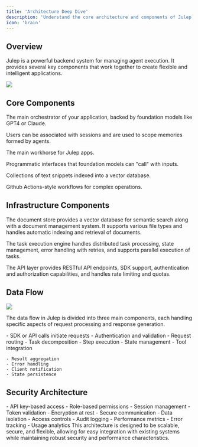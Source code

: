 ```yaml
---
title: 'Architecture Deep Dive'
description: 'Understand the core architecture and components of Julep'
icon: 'brain'
---
```


## Overview

Julep is a powerful backend system for managing agent execution. It provides several key components that work together to create flexible and intelligent applications.

<Frame caption="Julep Architecture Overview">
  <img
    src="/images/julep-architecture.png"
  />
</Frame>

## Core Components

<CardGroup cols={2}>
  <Card title="Agent" icon="robot">
    <p>The main orchestrator of your application, backed by foundation models like GPT4 or Claude.</p>
  </Card>

  <Card title="User" icon="user">
    <p>Users can be associated with sessions and are used to scope memories formed by agents.</p>
  </Card>

  <Card title="Session" icon="messages">
    <p>The main workhorse for Julep apps.</p>
  </Card>

  <Card title="Tool" icon="wrench">
    <p>Programmatic interfaces that foundation models can "call" with inputs.</p>
  </Card>

  <Card title="Doc" icon="file-lines">
    <p>Collections of text snippets indexed into a vector database.</p>
  </Card>

  <Card title="Task & Execution" icon="list-check">
    <p>Github Actions-style workflows for complex operations.</p>
  </Card>
</CardGroup>

## Infrastructure Components

<CardGroup cols={3}>
  <Card title="Document Store" icon="database">
    <p>The document store provides a vector database for semantic search along with a document management system. It supports various file types and handles automatic indexing and retrieval of documents.</p>
  </Card>

  <Card title="Task Execution Engine" icon="gears">
    <p>The task execution engine handles distributed task processing, state management, error handling with retries, and supports parallel execution of tasks.</p>
  </Card>

  <Card title="API Layer" icon="code">
    <p>The API layer provides RESTful API endpoints, SDK support, authentication and authorization capabilities, and handles rate limiting and quotas.</p>
  </Card>
</CardGroup>

## Data Flow

<Frame caption="Data Flow Overview">
  <img
    src="/images/data-flow.png"
  />
</Frame>

<Info>
  <p>The data flow in Julep is divided into three main components, each handling specific aspects of request processing and response generation.</p>
</Info>

<Steps>
  <Step title="Client Interaction" icon="arrow-right-to-bracket">
    - SDK or API calls initiate requests
    - Authentication and validation
    - Request routing
  </Step>

  <Step title="Task Processing" icon="gears">
    - Task decomposition
    - Step execution
    - State management
    - Tool integration
  </Step>

  <Step title="Response Handling" icon="arrow-right-from-bracket">
    
    - Result aggregation
    - Error handling
    - Client notification
    - State persistence
  </Step>
</Steps>

## Security Architecture

<AccordionGroup>
  <Accordion title="Authentication" icon="lock">
    - API key-based access
    - Role-based permissions
    - Session management
    - Token validation
  </Accordion>

  <Accordion title="Data Protection" icon="shield">
    - Encryption at rest
    - Secure communication
    - Data isolation
    - Access controls
  </Accordion>

  <Accordion title="Monitoring" icon="chart-line">
    - Audit logging
    - Performance metrics
    - Error tracking
    - Usage analytics
  </Accordion>
</AccordionGroup>

<Tip>
  This architecture is designed to be scalable, secure, and flexible, allowing for easy integration with existing systems while maintaining robust security and performance characteristics.
</Tip> 